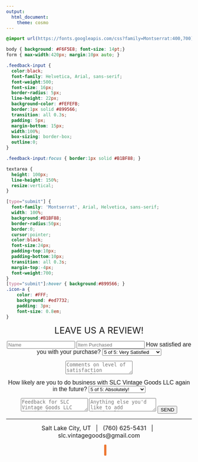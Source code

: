 ---
output: 
  html_document:
    theme: cosmo
---
<style type="text/css">
.icon-a {
    color: #FFF;
    background: #ed7732;
    border-radius: 2px;
    padding: 3px;
    font-size: 0.8em;
}
label {
     align-items: center;
     justify-content: center;
     margin: 0 auto;
     font-family: Helvetica;
     font-size: 12pt;
   }
</style>

```{css, echo = FALSE}
@import url(https://fonts.googleapis.com/css?family=Montserrat:400,700);

body { background: #F6F5E8; font-size: 14pt;}
form { max-width:420px; margin:10px auto; }

.feedback-input {
  color:black;
  font-family: Helvetica, Arial, sans-serif;
  font-weight:500;
  font-size: 16px;
  border-radius: 5px;
  line-height: 22px;
  background-color: #FEFEFB;
  border:1px solid #899566;
  transition: all 0.3s;
  padding: 5px;
  margin-bottom: 15px;
  width:100%;
  box-sizing: border-box;
  outline:0;
}

.feedback-input:focus { border:1px solid #B1BF88; }

textarea {
  height: 100px;
  line-height: 150%;
  resize:vertical;
}

[type="submit"] {
  font-family: 'Montserrat', Arial, Helvetica, sans-serif;
  width: 100%;
  background:#B1BF88;
  border-radius:50px;
  border:0;
  cursor:pointer;
  color:black;
  font-size:24px;
  padding-top:10px;
  padding-bottom:10px;
  transition: all 0.3s;
  margin-top:-4px;
  font-weight:700;
}
[type="submit"]:hover { background:#899566; }
.icon-a {
    color: #FFF;
    background: #ed7732;
    padding: 3px;
    font-size: 0.8em;
}
```

<center><font size="5">LEAVE US A REVIEW!</font></center>

<center>
<form action="https://formspree.io/f/xnqyzvnl" method="POST"> 
  <input name="Name" type="text" class="feedback-input" placeholder="Name" />
  <input name="Item" type="text" class="feedback-input" placeholder="Item Purchased" />
  <label for="sat">How satisfied are you with your purchase?</label>
      <select name="Satisfaction Level (out of 5)" id="sat">
        <option value="5">5 of 5: Very Satisfied</option>
        <option value="4">4 of 5: Satisfied</option>
        <option value="3">3 of 5: Feeling OK</option>
        <option value="2">2 of 5: Unsatisfied</option>
        <option value="1">1 of 5: Very Unsatisfied</option>
      </select>
      <br>
      
  <textarea name="Comments about Satisfaction" class="feedback-input" placeholder="Comments on level of satisfaction (optional)"></textarea>
    <label for="sat">How likely are you to do business with SLC Vintage Goods LLC again in the future?</label>
      <select name="Buy Again? (out of 5)" id="sat">
        <option value="5">5 of 5: Absolutely!</option>
        <option value="4">4 of 5: Very Likely</option>
        <option value="3">3 of 5: Possibly</option>
        <option value="2">2 of 5: Most Likely Not</option>
        <option value="1">1 of 5: Never Again!</option>
      </select>
      <br>
      
  <textarea name="Feedback for SLC Vintage Goods" class="feedback-input" placeholder="Feedback for SLC Vintage Goods LLC (optional)"></textarea>
      
  <textarea name="Additional Comments" class="feedback-input" placeholder="Anything else you'd like to add (optional)"></textarea>
  <input type="submit" value="SEND"/>
</form>
</center>

***

<center><font size="3">
Salt Lake City, UT &nbsp; | &nbsp;
(760) 625-5431 &nbsp; | &nbsp;
slc.vintagegoods@gmail.com 
</font>
<br>

<font size="5">
<a href="https://www.instagram.com/slc.vintagegoods/" class="fa fa-instagram" style="color:black"></a>&nbsp;&nbsp;
<a href="https://www.pinterest.com/adrianaacastilllo/" class="fa fa-pinterest" style="color:#f22c2c"></a>&nbsp;&nbsp;
<a href="https://www.etsy.com/shop/SLCVintageGoods/" class="fa fa-etsy icon-a"></a></font>
</center>
